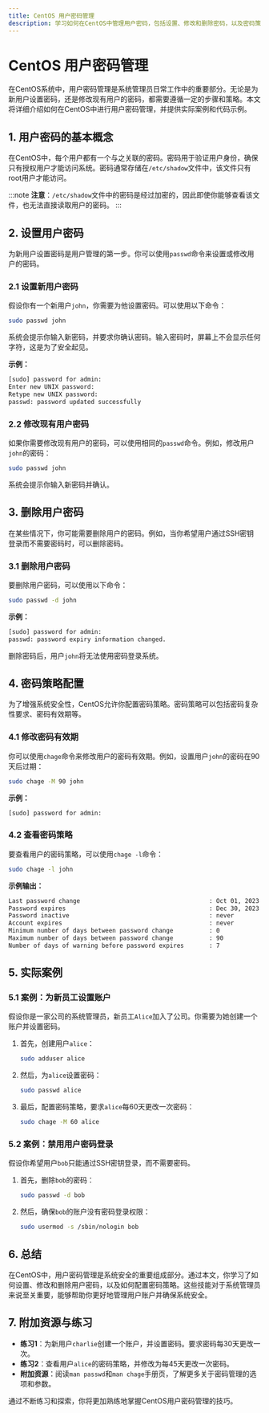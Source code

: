```yaml
---
title: CentOS 用户密码管理
description: 学习如何在CentOS中管理用户密码，包括设置、修改和删除密码，以及密码策略的配置。
---
```


# CentOS 用户密码管理

在CentOS系统中，用户密码管理是系统管理员日常工作中的重要部分。无论是为新用户设置密码，还是修改现有用户的密码，都需要遵循一定的步骤和策略。本文将详细介绍如何在CentOS中进行用户密码管理，并提供实际案例和代码示例。

## 1. 用户密码的基本概念

在CentOS中，每个用户都有一个与之关联的密码。密码用于验证用户身份，确保只有授权用户才能访问系统。密码通常存储在`/etc/shadow`文件中，该文件只有root用户才能访问。

:::note
**注意**：`/etc/shadow`文件中的密码是经过加密的，因此即使你能够查看该文件，也无法直接读取用户的密码。
:::

## 2. 设置用户密码

为新用户设置密码是用户管理的第一步。你可以使用`passwd`命令来设置或修改用户的密码。

### 2.1 设置新用户密码

假设你有一个新用户`john`，你需要为他设置密码。可以使用以下命令：

```bash
sudo passwd john
```

系统会提示你输入新密码，并要求你确认密码。输入密码时，屏幕上不会显示任何字符，这是为了安全起见。

**示例：**

```bash
[sudo] password for admin: 
Enter new UNIX password: 
Retype new UNIX password: 
passwd: password updated successfully
```

### 2.2 修改现有用户密码

如果你需要修改现有用户的密码，可以使用相同的`passwd`命令。例如，修改用户`john`的密码：

```bash
sudo passwd john
```

系统会提示你输入新密码并确认。

## 3. 删除用户密码

在某些情况下，你可能需要删除用户的密码。例如，当你希望用户通过SSH密钥登录而不需要密码时，可以删除密码。

### 3.1 删除用户密码

要删除用户密码，可以使用以下命令：

```bash
sudo passwd -d john
```

**示例：**

```bash
[sudo] password for admin: 
passwd: password expiry information changed.
```

删除密码后，用户`john`将无法使用密码登录系统。

## 4. 密码策略配置

为了增强系统安全性，CentOS允许你配置密码策略。密码策略可以包括密码复杂性要求、密码有效期等。

### 4.1 修改密码有效期

你可以使用`chage`命令来修改用户的密码有效期。例如，设置用户`john`的密码在90天后过期：

```bash
sudo chage -M 90 john
```

**示例：**

```bash
[sudo] password for admin: 
```

### 4.2 查看密码策略

要查看用户的密码策略，可以使用`chage -l`命令：

```bash
sudo chage -l john
```

**示例输出：**

```bash
Last password change                                    : Oct 01, 2023
Password expires                                        : Dec 30, 2023
Password inactive                                       : never
Account expires                                         : never
Minimum number of days between password change          : 0
Maximum number of days between password change          : 90
Number of days of warning before password expires       : 7
```

## 5. 实际案例

### 5.1 案例：为新员工设置账户

假设你是一家公司的系统管理员，新员工`Alice`加入了公司。你需要为她创建一个账户并设置密码。

1. 首先，创建用户`alice`：

   ```bash
   sudo adduser alice
   ```

2. 然后，为`alice`设置密码：

   ```bash
   sudo passwd alice
   ```

3. 最后，配置密码策略，要求`alice`每60天更改一次密码：

   ```bash
   sudo chage -M 60 alice
   ```

### 5.2 案例：禁用用户密码登录

假设你希望用户`bob`只能通过SSH密钥登录，而不需要密码。

1. 首先，删除`bob`的密码：

   ```bash
   sudo passwd -d bob
   ```

2. 然后，确保`bob`的账户没有密码登录权限：

   ```bash
   sudo usermod -s /sbin/nologin bob
   ```

## 6. 总结

在CentOS中，用户密码管理是系统安全的重要组成部分。通过本文，你学习了如何设置、修改和删除用户密码，以及如何配置密码策略。这些技能对于系统管理员来说至关重要，能够帮助你更好地管理用户账户并确保系统安全。

## 7. 附加资源与练习

- **练习1**：为新用户`charlie`创建一个账户，并设置密码。要求密码每30天更改一次。
- **练习2**：查看用户`alice`的密码策略，并修改为每45天更改一次密码。
- **附加资源**：阅读`man passwd`和`man chage`手册页，了解更多关于密码管理的选项和参数。

通过不断练习和探索，你将更加熟练地掌握CentOS用户密码管理的技巧。